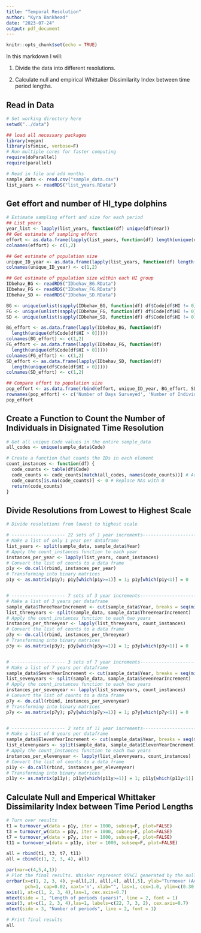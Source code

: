 ```yaml
---
title: "Temporal Resolution"
author: "Kyra Bankhead"
date: "2023-07-24"
output: pdf_document
---
```


```r
knitr::opts_chunk$set(echo = TRUE)
```

In this markdown I will:

1. Divide the data into different resolutions.

2. Calculate null and empirical Whittaker Dissimilarity Index between time period lengths.

## Read in Data 

```r
# Set working directory here
setwd("../data")

## load all necessary packages
library(vegan)  
library(sfsmisc, verbose=F)
# Run multiple cores for faster computing
require(doParallel)
require(parallel)

# Read in file and add months
sample_data <- read.csv("sample_data.csv")
list_years <- readRDS("list_years.RData")


```


## Get effort and number of HI_type dolphins

```r

# Estimate sampling effort and size for each period
## List years
year_list <- lapply(list_years, function(df) unique(df$Year))
## Get estimate of sampling effort
effort <- as.data.frame(lapply(list_years, function(df) length(unique(df$Date))))
colnames(effort) <- c(1,2)

## Get estimate of population size
unique_ID_year <- as.data.frame(lapply(list_years, function(df) length(unique(df$Code))))
colnames(unique_ID_year) <- c(1,2)

## Get estimate of population size within each HI group
IDbehav_BG <- readRDS("IDbehav_BG.RData")
IDbehav_FG <- readRDS("IDbehav_FG.RData")
IDbehav_SD <- readRDS("IDbehav_SD.RData")

BG <- unique(unlist(sapply(IDbehav_BG, function(df) df$Code[df$HI != 0])))
FG <- unique(unlist(sapply(IDbehav_FG, function(df) df$Code[df$HI != 0])))
SD <- unique(unlist(sapply(IDbehav_SD, function(df) df$Code[df$HI != 0])))

BG_effort <- as.data.frame(lapply(IDbehav_BG, function(df) 
  length(unique(df$Code[df$HI > 0]))))
colnames(BG_effort) <- c(1,2)
FG_effort <- as.data.frame(lapply(IDbehav_FG, function(df) 
  length(unique(df$Code[df$HI > 0]))))
colnames(FG_effort) <- c(1,2)
SD_effort <- as.data.frame(lapply(IDbehav_SD, function(df) 
  length(unique(df$Code[df$HI > 0]))))
colnames(SD_effort) <- c(1,2)

## Compare effort to population size
pop_effort <- as.data.frame(rbind(effort, unique_ID_year, BG_effort, SD_effort, FG_effort)) # Days per year and pop size per year
rownames(pop_effort) <- c('Number of Days Surveyed', 'Number of Individuals', 'Beggars', 'Scavengers/Depredators', 'Fixed Gear Interactors')
pop_effort


```

## Create a Function to Count the Number of Individuals in Disignated Time Resolution

```r

# Get all unique Code values in the entire sample_data
all_codes <- unique(sample_data$Code)

# Create a function that counts the IDs in each element
count_instances <- function(df) {
  code_counts <- table(df$Code)
  code_counts <- code_counts[match(all_codes, names(code_counts))] # Add codes to table even if they aren't in that time period
  code_counts[is.na(code_counts)] <- 0 # Replace NAs with 0
  return(code_counts)
}

```


## Divide Resolutions from Lowest to Highest Scale

```r

# Divide resolutions from lowest to highest scale

# -------------------- 22 sets of 1 year increments----------------------------
# Make a list of only 1 year per dataframe
list_years <- split(sample_data, sample_data$Year)
# Apply the count_instances function to each year
instances_per_year <- lapply(list_years, count_instances)
# Convert the list of counts to a data frame
p1y <- do.call(rbind, instances_per_year)
# Transforming into binary matrices
p1y <- as.matrix(p1y); p1y[which(p1y>=1)] = 1; p1y[which(p1y<1)] = 0


# -------------------- 7 sets of 3 year increments----------------------------
# Make a list of 3 years per dataframe
sample_data$ThreeYearIncrement <- cut(sample_data$Year, breaks = seq(min(sample_data$Year), max(sample_data$Year) + 3, by = 3), labels = FALSE)
list_threeyears <- split(sample_data, sample_data$ThreeYearIncrement)
# Apply the count_instances function to each two years
instances_per_threeyear <- lapply(list_threeyears, count_instances)
# Convert the list of counts to a data frame
p3y <- do.call(rbind, instances_per_threeyear)
# Transforming into binary matrices
p3y <- as.matrix(p3y); p3y[which(p3y>=1)] = 1; p3y[which(p3y<1)] = 0


# -------------------- 3 sets of 7 year increments----------------------------
# Make a list of 7 years per dataframe
sample_data$SevenYearIncrement <- cut(sample_data$Year, breaks = seq(min(sample_data$Year), max(sample_data$Year) + 7, by = 7), labels = FALSE)
list_sevenyears <- split(sample_data, sample_data$SevenYearIncrement)
# Apply the count_instances function to each two years
instances_per_sevenyear <- lapply(list_sevenyears, count_instances)
# Convert the list of counts to a data frame
p7y <- do.call(rbind, instances_per_sevenyear)
# Transforming into binary matrices
p7y <- as.matrix(p7y); p7y[which(p7y>=1)] = 1; p7y[which(p7y<1)] = 0


# -------------------- 2 sets of 11 year increments----------------------------
# Make a list of 8 years per dataframe
sample_data$ElevenYearIncrement <- cut(sample_data$Year, breaks = seq(min(sample_data$Year), max(sample_data$Year) + 11, by = 11), labels = FALSE)
list_elevenyears <- split(sample_data, sample_data$ElevenYearIncrement)
# Apply the count_instances function to each two years
instances_per_elevenyear <- lapply(list_elevenyears, count_instances)
# Convert the list of counts to a data frame
p11y <- do.call(rbind, instances_per_elevenyear)
# Transforming into binary matrices
p11y <- as.matrix(p11y); p11y[which(p11y>=1)] = 1; p11y[which(p11y<1)] = 0


```


## Calculate Null and Emperical Whittaker Dissimilarity Index between Time Period Lengths

```r

# Turn over results
t1 = turnover_w(data = p1y, iter = 1000, subseq=F, plot=FALSE)
t3 = turnover_w(data = p3y, iter = 1000, subseq=F, plot=FALSE)
t7 = turnover_w(data = p7y, iter = 1000, subseq=F, plot=FALSE)
t11 = turnover_w(data = p11y, iter = 1000, subseq=F, plot=FALSE)

all = rbind(t1, t3, t7, t11)
all = cbind(c(1, 2, 3, 4), all)

par(mar=c(4,5,4,1))
# Plot the final results. Whisker represent 95%CI generated by the null model. X-axis represent the number of periods and their respective lengths
errbar(x=c(1, 2, 3, 4), y=all[,2], all[,4], all[,5], ylab="Turnover (Averaged Whittaker Dissimilarity)", 
       pch=1, cap=0.02, xaxt='n', xlab="", las=1, cex=1.0, ylim=c(0.30,0.70), xlim=c(1,8), cex.axis=0.8)
axis(1, at=c(1, 2, 3, 4),las=1, cex.axis=0.7)
mtext(side = 1, "Length of periods (years)", line = 2, font = 1)
axis(3, at=c(1, 2, 3, 4),las=1, labels=c(22, 7, 3, 2), cex.axis=0.7)
mtext(side = 3, "Number of periods", line = 2, font = 1)

# Print final results
all


```

